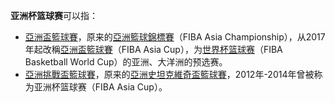 '''亚洲杯篮球赛'''可以指：
*[[亞洲盃籃球賽|亞洲盃籃球賽]]，原来的[[亞洲籃球錦標賽|亞洲籃球錦標賽]]（FIBA Asia Championship），从2017年起改稱[[亞洲盃籃球賽|亞洲盃籃球賽]]（FIBA Asia Cup），为[[世界杯篮球赛|世界杯篮球赛]]（FIBA Basketball World Cup）的亚洲、大洋洲的预选赛。
*[[亞洲挑戰盃籃球賽|亞洲挑戰盃籃球賽]]，原来的[[亞洲史坦克維奇盃籃球賽|亞洲史坦克維奇盃籃球賽]]，2012年-2014年曾被称为亚洲杯篮球赛（FIBA Asia Cup）。
{{Disambig|H|Cat=六字消歧义}}